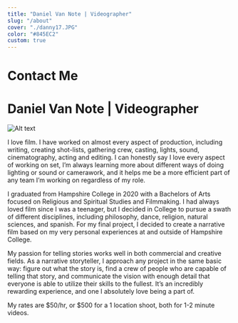```yaml
---
title: "Daniel Van Note | Videographer"
slug: "/about"
cover: "./danny17.JPG"
color: "#845EC2"
custom: true
---
```


<div style={{ margin: `0 auto`, maxWidth: `100ch`, padding: `2rem` }}>

<h1 data-testid="page-title">Contact Me</h1>



# Daniel Van Note | Videographer

![Alt text](https://i.postimg.cc/xCk5wS77/danny-17.jpg)

I love film. I have worked on almost every aspect of production, including writing, creating shot-lists, gathering crew, casting, lights, sound, cinematography, acting and editing. I can honestly say I love every aspect of working on set, I’m always learning more about different ways of doing lighting or sound or camerawork, and it helps me be a more efficient part of any team I’m working on regardless of my role. 

I graduated from Hampshire College in 2020 with a Bachelors of Arts focused on Religious and Spiritual Studies and Filmmaking. I had always loved film since I was a teenager, but I decided in College to pursue a swath of different disciplines, including philosophy, dance, religion, natural sciences, and spanish. For my final project, I decided to create a narrative film based on my very personal experiences at and outside of Hampshire College. 

My passion for telling stories works well in both commercial and creative fields. As a narrative storyteller, I approach any project in the same basic way: figure out what the story is, find a crew of people who are capable of telling that story, and communicate the vision with enough detail that everyone is able to utilize their skills to the fullest. It’s an incredibly rewarding experience, and one I absolutely love being a part of. 





My rates are $50/hr, or $500 for a 1 location shoot, both for 1-2 minute videos. 

</div>



